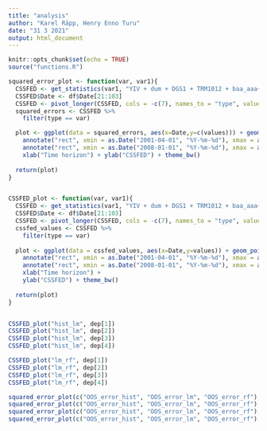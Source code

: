 ```yaml
---
title: "analysis"
author: "Karel Räpp, Henry Enno Turu"
date: "31 3 2021"
output: html_document
---
```


```r
knitr::opts_chunk$set(echo = TRUE)
source("functions.R")
```

```r

squared_error_plot <- function(var, var1){
  CSSFED <- get_statistics(var1, "YIV + dum + DGS1 + TRM1012 + baa_aaa+ VIX + housng + SRT03M")
  CSSFED$Date <- df$Date[21:103]
  CSSFED <- pivot_longer(CSSFED, cols = -c(7), names_to = "type", values_to = "values")
  squared_errors <- CSSFED %>%
    filter(type == var)

  plot <- ggplot(data = squared_errors, aes(x=Date,y=c(values))) + geom_line(aes(color=factor(type))) + 
    annotate("rect", xmin = as.Date("2001-04-01", "%Y-%m-%d"), xmax = as.Date("2001-10-01",  "%Y-%m-%d"), ymin = -Inf, ymax = Inf,alpha = 0.4, fill = "grey")+
    annotate("rect", xmin = as.Date("2008-01-01", "%Y-%m-%d"), xmax = as.Date("2009-04-01",  "%Y-%m-%d"), ymin = -Inf, ymax = Inf,alpha = 0.4, fill = "grey")+
    xlab("Time horizon") + ylab("CSSFED") + theme_bw()
  
  return(plot)
}


CSSFED_plot <- function(var, var1){
  CSSFED <- get_statistics(var1, "YIV + dum + DGS1 + TRM1012 + baa_aaa+ VIX + housng + SRT03M")
  CSSFED$Date <- df$Date[21:103]
  CSSFED <- pivot_longer(CSSFED, cols = -c(7), names_to = "type", values_to = "values")
  cssfed_values <- CSSFED %>%
    filter(type == var)
  
  plot <- ggplot(data = cssfed_values, aes(x=Date,y=values)) + geom_point(colour='red') + 
    annotate("rect", xmin = as.Date("2001-04-01", "%Y-%m-%d"), xmax = as.Date("2001-10-01",  "%Y-%m-%d"), ymin = -Inf, ymax = Inf,alpha = 0.4, fill = "grey")+
    annotate("rect", xmin = as.Date("2008-01-01", "%Y-%m-%d"), xmax = as.Date("2009-04-01",  "%Y-%m-%d"), ymin = -Inf, ymax = Inf,alpha = 0.4, fill = "grey")+
    xlab("Time horizon") +
    ylab("CSSFED") + theme_bw()
  
  return(plot)
}


CSSFED_plot("hist_lm", dep[1])
CSSFED_plot("hist_lm", dep[2])
CSSFED_plot("hist_lm", dep[3])
CSSFED_plot("hist_lm", dep[4])

CSSFED_plot("lm_rf", dep[1])
CSSFED_plot("lm_rf", dep[2])
CSSFED_plot("lm_rf", dep[3])
CSSFED_plot("lm_rf", dep[4])

squared_error_plot(c("OOS_error_hist", "OOS_error_lm", "OOS_error_rf"), dep[1])
squared_error_plot(c("OOS_error_hist", "OOS_error_lm", "OOS_error_rf"), dep[2])
squared_error_plot(c("OOS_error_hist", "OOS_error_lm", "OOS_error_rf"), dep[3])
squared_error_plot(c("OOS_error_hist", "OOS_error_lm", "OOS_error_rf"), dep[4])
```

